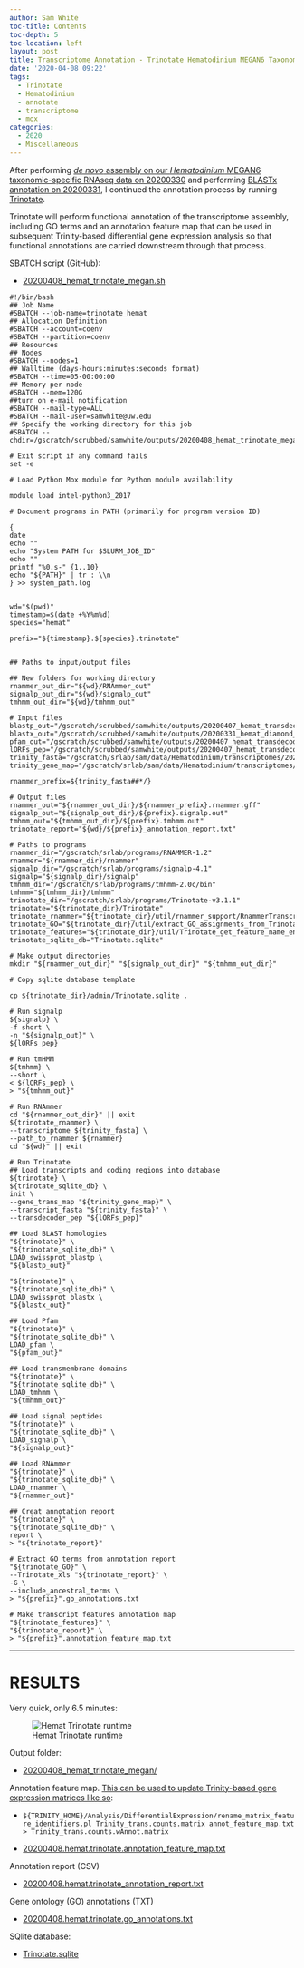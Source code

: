 ```yaml
---
author: Sam White
toc-title: Contents
toc-depth: 5
toc-location: left
layout: post
title: Transcriptome Annotation - Trinotate Hematodinium MEGAN6 Taxonomic-specific Trinity Assembly on Mox
date: '2020-04-08 09:22'
tags:
  - Trinotate
  - Hematodinium
  - annotate
  - transcriptome
  - mox
categories:
  - 2020
  - Miscellaneous
---
```

After performing [_de novo_ assembly on our _Hematodinium_ MEGAN6 taxonomic-specific RNAseq data on 20200330](https://robertslab.github.io/sams-notebook/posts/2020/2020-03-30-Transcriptome-Assembly-Hematodinium-with-MEGAN6-Taxonomy-specific-Reads-with-Trinity-on-Mox/) and performing [BLASTx annotation on 20200331](https://robertslab.github.io/sams-notebook/2020/03/31/Transcriptome-Annotation-Hematodinium-MEGAN-Trinity-Assembly-Using-DIAMOND-BLASTx-on-Mox/), I continued the annotation process by running [Trinotate](https://github.com/Trinotate/Trinotate.github.io/wiki).

Trinotate will perform functional annotation of the transcriptome assembly, including GO terms and an annotation feature map that can be used in subsequent Trinity-based differential gene expression analysis so that functional annotations are carried downstream through that process.

SBATCH script (GitHub):

- [20200408_hemat_trinotate_megan.sh](https://github.com/RobertsLab/sams-notebook/blob/master/sbatch_scripts/20200408_hemat_trinotate_megan.sh)


```
#!/bin/bash
## Job Name
#SBATCH --job-name=trinotate_hemat
## Allocation Definition
#SBATCH --account=coenv
#SBATCH --partition=coenv
## Resources
## Nodes
#SBATCH --nodes=1
## Walltime (days-hours:minutes:seconds format)
#SBATCH --time=05-00:00:00
## Memory per node
#SBATCH --mem=120G
##turn on e-mail notification
#SBATCH --mail-type=ALL
#SBATCH --mail-user=samwhite@uw.edu
## Specify the working directory for this job
#SBATCH --chdir=/gscratch/scrubbed/samwhite/outputs/20200408_hemat_trinotate_megan

# Exit script if any command fails
set -e

# Load Python Mox module for Python module availability

module load intel-python3_2017

# Document programs in PATH (primarily for program version ID)

{
date
echo ""
echo "System PATH for $SLURM_JOB_ID"
echo ""
printf "%0.s-" {1..10}
echo "${PATH}" | tr : \\n
} >> system_path.log


wd="$(pwd)"
timestamp=$(date +%Y%m%d)
species="hemat"

prefix="${timestamp}.${species}.trinotate"


## Paths to input/output files

## New folders for working directory
rnammer_out_dir="${wd}/RNAmmer_out"
signalp_out_dir="${wd}/signalp_out"
tmhmm_out_dir="${wd}/tmhmm_out"

# Input files
blastp_out="/gscratch/scrubbed/samwhite/outputs/20200407_hemat_transdecoder_megan/blastp_out/20200408.hemat.blastp.outfmt6"
blastx_out="/gscratch/scrubbed/samwhite/outputs/20200331_hemat_diamond_blastx_megan/20200408.hemat.megan.Trinity.blastx.outfmt6"
pfam_out="/gscratch/scrubbed/samwhite/outputs/20200407_hemat_transdecoder_megan/pfam_out/20200408.hemat.pfam.domtblout"
lORFs_pep="/gscratch/scrubbed/samwhite/outputs/20200407_hemat_transdecoder_megan/20200408.hemat.megan.Trinity.fasta.transdecoder_dir/longest_orfs.pep"
trinity_fasta="/gscratch/srlab/sam/data/Hematodinium/transcriptomes/20200408.hemat.megan.Trinity.fasta"
trinity_gene_map="/gscratch/srlab/sam/data/Hematodinium/transcriptomes/20200408.hemat.megan.Trinity.fasta.gene_trans_map"

rnammer_prefix=${trinity_fasta##*/}

# Output files
rnammer_out="${rnammer_out_dir}/${rnammer_prefix}.rnammer.gff"
signalp_out="${signalp_out_dir}/${prefix}.signalp.out"
tmhmm_out="${tmhmm_out_dir}/${prefix}.tmhmm.out"
trinotate_report="${wd}/${prefix}_annotation_report.txt"

# Paths to programs
rnammer_dir="/gscratch/srlab/programs/RNAMMER-1.2"
rnammer="${rnammer_dir}/rnammer"
signalp_dir="/gscratch/srlab/programs/signalp-4.1"
signalp="${signalp_dir}/signalp"
tmhmm_dir="/gscratch/srlab/programs/tmhmm-2.0c/bin"
tmhmm="${tmhmm_dir}/tmhmm"
trinotate_dir="/gscratch/srlab/programs/Trinotate-v3.1.1"
trinotate="${trinotate_dir}/Trinotate"
trinotate_rnammer="${trinotate_dir}/util/rnammer_support/RnammerTranscriptome.pl"
trinotate_GO="${trinotate_dir}/util/extract_GO_assignments_from_Trinotate_xls.pl"
trinotate_features="${trinotate_dir}/util/Trinotate_get_feature_name_encoding_attributes.pl"
trinotate_sqlite_db="Trinotate.sqlite"

# Make output directories
mkdir "${rnammer_out_dir}" "${signalp_out_dir}" "${tmhmm_out_dir}"

# Copy sqlite database template

cp ${trinotate_dir}/admin/Trinotate.sqlite .

# Run signalp
${signalp} \
-f short \
-n "${signalp_out}" \
${lORFs_pep}

# Run tmHMM
${tmhmm} \
--short \
< ${lORFs_pep} \
> "${tmhmm_out}"

# Run RNAmmer
cd "${rnammer_out_dir}" || exit
${trinotate_rnammer} \
--transcriptome ${trinity_fasta} \
--path_to_rnammer ${rnammer}
cd "${wd}" || exit

# Run Trinotate
## Load transcripts and coding regions into database
${trinotate} \
${trinotate_sqlite_db} \
init \
--gene_trans_map "${trinity_gene_map}" \
--transcript_fasta "${trinity_fasta}" \
--transdecoder_pep "${lORFs_pep}"

## Load BLAST homologies
"${trinotate}" \
"${trinotate_sqlite_db}" \
LOAD_swissprot_blastp \
"${blastp_out}"

"${trinotate}" \
"${trinotate_sqlite_db}" \
LOAD_swissprot_blastx \
"${blastx_out}"

## Load Pfam
"${trinotate}" \
"${trinotate_sqlite_db}" \
LOAD_pfam \
"${pfam_out}"

## Load transmembrane domains
"${trinotate}" \
"${trinotate_sqlite_db}" \
LOAD_tmhmm \
"${tmhmm_out}"

## Load signal peptides
"${trinotate}" \
"${trinotate_sqlite_db}" \
LOAD_signalp \
"${signalp_out}"

## Load RNAmmer
"${trinotate}" \
"${trinotate_sqlite_db}" \
LOAD_rnammer \
"${rnammer_out}"

## Creat annotation report
"${trinotate}" \
"${trinotate_sqlite_db}" \
report \
> "${trinotate_report}"

# Extract GO terms from annotation report
"${trinotate_GO}" \
--Trinotate_xls "${trinotate_report}" \
-G \
--include_ancestral_terms \
> "${prefix}".go_annotations.txt

# Make transcript features annotation map
"${trinotate_features}" \
"${trinotate_report}" \
> "${prefix}".annotation_feature_map.txt
```

---

# RESULTS

Very quick, only 6.5 minutes:

![Hemat Trinotate runtime](https://github.com/RobertsLab/sams-notebook/blob/master/images/screencaps/20200408_hemat_trinotate_megan_runtime.png?raw=true)

Output folder:

- [20200408_hemat_trinotate_megan/](https://gannet.fish.washington.edu/Atumefaciens/20200408_hemat_trinotate_megan/)


Annotation feature map. [This can be used to update Trinity-based gene expression matrices like so](https://github.com/trinityrnaseq/trinityrnaseq/wiki/Functional-Annotation-of-Transcripts):

- ```${TRINITY_HOME}/Analysis/DifferentialExpression/rename_matrix_feature_identifiers.pl Trinity_trans.counts.matrix annot_feature_map.txt > Trinity_trans.counts.wAnnot.matrix```

- [20200408.hemat.trinotate.annotation_feature_map.txt](https://gannet.fish.washington.edu/Atumefaciens/20200408_hemat_trinotate_megan/20200408.hemat.trinotate.annotation_feature_map.txt)

Annotation report (CSV)

- [20200408.hemat.trinotate_annotation_report.txt](https://gannet.fish.washington.edu/Atumefaciens/20200408_hemat_trinotate_megan/20200408.hemat.trinotate_annotation_report.txt)

Gene ontology (GO) annotations (TXT)

- [20200408.hemat.trinotate.go_annotations.txt](https://gannet.fish.washington.edu/Atumefaciens/20200408_hemat_trinotate_megan/20200408.hemat.trinotate.go_annotations.txt)

SQlite database:

- [Trinotate.sqlite](https://gannet.fish.washington.edu/Atumefaciens/20200408_hemat_trinotate_megan/Trinotate.sqlite)
